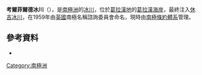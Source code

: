 {{Coord|66|11|S|65|0|W|source:GNIS|display=title}}

'''考爾菲爾德冰川'''（{{lang-en|Caulfeild Glacier}}），是[[南極洲|南極洲]]的[[冰川|冰川]]，位於[[葛拉漢地|葛拉漢地]]的[[葛拉漢海岸|葛拉漢海岸]]，最終注入[[休吉冰川|休吉冰川]]，在1959年由[[英國|英國]]南極名稱諮詢委員會命名，現時由[[南極條約體系|南極條約體系]]管理。

==參考資料==
* {{usgs-gazetteer|id=2538}}

{{DEFAULTSORT:Caulfeild Glacier}}
[[Category:南極洲|Category:南極洲]]


{{GrahamCoast-geo-stub}}